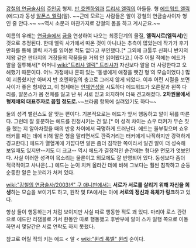 [[강철의 연금술사]]의 [[주인공]] 형제. [[반 호엔하임]]과 [[트리샤 엘릭]]의 아들들. 형 [[에드워드 엘릭]](에드)과 동생 [[알폰스 엘릭]](알). ~~근데 모르는 사람들은 알이 강철의 연금술사이자 형인 줄 안다.~~ ~~역시 소문과 마찬가지로 강철의 몸을 하고 계시군요.~~

이름의 유래는 [[연금술]]에서 [[금]]을 연성하여 나오는 최종단계의 물질, '''엘릭시르(엘릭서)'''인 것으로 추정된다. 한때 엘릭 사가에서 따온 것이 아니냐는 추측이 많았는데 작가가 후기 만화를 통해 엘릭 사가를 읽어본 적도 없다고 부인했다.[* 그외에 크툴루 신화니 반지의 제왕 같은 판타지의 거장들의 작품들을 거의 안 읽어봤다고.] 아주 어릴 적에는 에드가 알을 질투해서[* 어머니 [[wiki:"트리샤 엘릭" 트리샤]]가 자신보다 알을 더 사랑한다고 오해했기 때문이다. 어느 가정에나 흔히 있는 '동생에게 애정을 뺏긴 형'의 모습이었다.] 많이 괴롭혔지만 아버지 반 호엔하임의 충고로 그러지 않게 되었다.
이후 어린 시절을 보면 사이가 좋은 형제였고, 이 형제애는 [[인체연성]]을 시도하다 에드워드가 오른팔과 왼쪽 다리를, 알폰스가 몸 전체를 잃고 난 뒤 서로 믿고 의지하며 더욱 견고해졌다. '''2차원물에서 형제애의 대표주자로 꼽힐 정도로.'''~~브라콤 항목에 실려있기도 하다~~

둘의 성격 밸런스도 잘 맞는 편이다. 기본적으로는 에드가 앞서 행동하고 알이 뒤를 따른다. 그런데 잘 흥분하는 에드를 진정시키는 건 알.[* 이 성격 차이는 쇼우 터커가 무슨 짓을 했는 지 알아차렸을 때의 반응 차이에서 극명하게 드러난다. 에드는 울부짖으며 쇼우 터커를 패는 데에 비해 알은 형을 말리면서도 깐죽거리는 터커에게 나직하지만 강력하게 경고한다.] 에드가 열혈계에 가깝다면 알은 좀더 침착한 쪽이라서 일견 알이 더 성숙해 보일때도 있지만--키도 더 크고-- 역시 에드가 결정적인 순간에는 형다운 면모가 엿보인다. 사실 이러한 성격이 목소리는 물론이고 외모에도 잘 반영되어 있다. 동생보다 좀더 적극적이고 사나운(...) 에드는 눈이 치켜 올라간 데에 비해 그보다는 훨씬 침착하고 순둥순둥한 알은 눈꼬리가 쳐져 있다.

[[wiki:"강철의 연금술사/2003년" 구 애니판]]에서는 '''서로가 서로를 살리기 위해 자신을 희생'''하는 모습을 보이기도 하고, 원작 및 FA에서는 아예 '''서로의 정신과 육체가 링크'''하고 있다. 

항상 둘이 행동하는거 처럼 보이지만 사실 따로 행동한 적도 꽤 있디. 마리아 로스 관련으로 에드만 리잼블로 가서 한동안 따로 행동했고 후반부에 알이 스카 일행 쪽으로 이동하면서 몇달간은 서로 연락도 하지 못했다. 

참고로 어릴 적의 키는 에드 < 알 < [[wiki:"윈리 록벨" 윈리]] 순이다.
